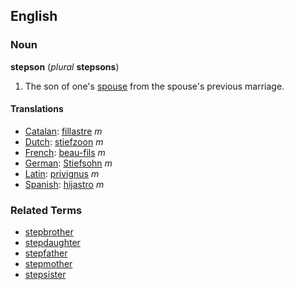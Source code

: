 ==English==

===Noun===
'''stepson''' (''plural'' '''stepsons''')

# The son of one's [[spouse]] from the spouse's previous marriage.

====Translations====
*[[Catalan]]: [[fillastre]] ''m''
*[[Dutch]]: [[stiefzoon]] ''m''
*[[French]]: [[beau-fils]] ''m''
*[[German]]: [[Stiefsohn]] ''m''
*[[Latin]]: [[privignus]] ''m''
*[[Spanish]]: [[hijastro]] ''m''

===Related Terms===
*[[stepbrother]]
*[[stepdaughter]]
*[[stepfather]]
*[[stepmother]]
*[[stepsister]]